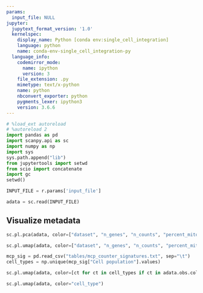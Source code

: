 ```yaml
---
params:
  input_file: NULL
jupyter:
  jupytext_format_version: '1.0'
  kernelspec:
    display_name: Python [conda env:single_cell_integration]
    language: python
    name: conda-env-single_cell_integration-py
  language_info:
    codemirror_mode:
      name: ipython
      version: 3
    file_extension: .py
    mimetype: text/x-python
    name: python
    nbconvert_exporter: python
    pygments_lexer: ipython3
    version: 3.6.6
---
```


```python
# %load_ext autoreload
# %autoreload 2
import pandas as pd
import scanpy.api as sc
import numpy as np
import sys
sys.path.append("lib")
from jupytertools import setwd
from scio import concatenate
import gc
setwd()
```

```python
INPUT_FILE = r.params['input_file']
```

```python
adata = sc.read(INPUT_FILE)
```

## Visualize metadata

```python
sc.pl.pca(adata, color=["dataset", "n_genes", "n_counts", "percent_mito", "phase", "patient", "origin", "platform"], ncols=2)
```

```python
sc.pl.umap(adata, color=["dataset", "n_genes", "n_counts", "percent_mito", "phase", "patient", "origin", "platform"], ncols=2)
```

```python
mcp_sig = pd.read_csv("tables/mcp_counter_signatures.txt", sep="\t")
cell_types = np.unique(mcp_sig["Cell population"].values)
```

```python
sc.pl.umap(adata, color=[ct for ct in cell_types if ct in adata.obs.columns], ncols=2)
```

```python
sc.pl.umap(adata, color="cell_type")
```
